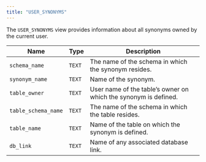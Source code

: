 ```yaml
---
title: "USER_SYNONYMS"
---
```


<div id="user_synonyms" class="registered_link"></div>

The `USER_SYNONYMS` view provides information about all synonyms owned by the current user.

| Name                | Type   | Description                                                     |
| ------------------- | ------ | --------------------------------------------------------------- |
| `schema_name`       | `TEXT` | The name of the schema in which the synonym resides.            |
| `synonym_name`      | `TEXT` | Name of the synonym.                                            |
| `table_owner`       | `TEXT` | User name of the table’s owner on which the synonym is defined. |
| `table_schema_name` | `TEXT` | The name of the schema in which the table resides.              |
| `table_name`        | `TEXT` | Name of the table on which the synonym is defined.              |
| `db_link`           | `TEXT` | Name of any associated database link.                           |
